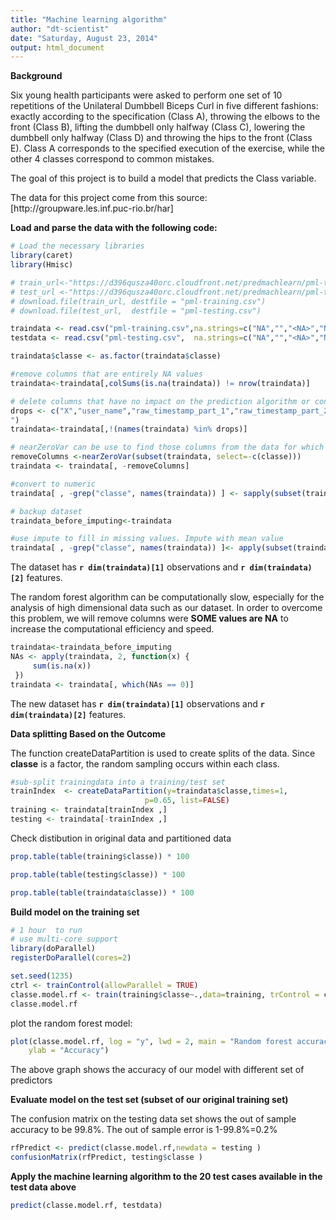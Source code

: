 ```yaml
---
title: "Machine learning algorithm"
author: "dt-scientist"
date: "Saturday, August 23, 2014"
output: html_document
---
```

**Background**

Six young health participants were asked to perform one set of 10 repetitions of the Unilateral Dumbbell Biceps Curl in five different fashions: exactly according to the specification (Class A), throwing the elbows to the front (Class B), lifting the dumbbell only halfway (Class C), lowering the dumbbell only halfway (Class D) and throwing the hips to the front (Class E). Class A corresponds to the specified execution of the exercise, while the other 4 classes correspond to common mistakes. 

The goal of this project is to build a model that predicts the Class variable.

The data for this project come from this source: [http://groupware.les.inf.puc-rio.br/har]

**Load and parse the data with the following code:** 

```r
# Load the necessary libraries
library(caret)
library(Hmisc)
```

```r
# train_url<-"https://d396qusza40orc.cloudfront.net/predmachlearn/pml-training.csv"
# test_url <-"https://d396qusza40orc.cloudfront.net/predmachlearn/pml-testing.csv"
# download.file(train_url, destfile = "pml-training.csv")
# download.file(test_url,  destfile = "pml-testing.csv")

traindata <- read.csv("pml-training.csv",na.strings=c("NA","","<NA>","NULL"),stringsAsFactors = FALSE,header=TRUE)
testdata <- read.csv("pml-testing.csv",  na.strings=c("NA","","<NA>","NULL"),stringsAsFactors = FALSE,header=TRUE)

traindata$classe <- as.factor(traindata$classe)  

#remove columns that are entirely NA values
traindata<-traindata[,colSums(is.na(traindata)) != nrow(traindata)]

# delete columns that have no impact on the prediction algorithm or contain no data. column X stores the row number.
drops <- c("X","user_name","raw_timestamp_part_1","raw_timestamp_part_2","cvtd_timestamp","skewness_yaw_belt","kurtosis_yaw_forearm","skewness_yaw_forearm
")
traindata<-traindata[,!(names(traindata) %in% drops)]

# nearZeroVar can be use to find those columns from the data for which variance is near to zero(or zero). So we can reduce the dimension of the data by removing those columns for which varaince is zero, because zero variance columns have unique values. So those column doesn't impact the output at all.
removeColumns <-nearZeroVar(subset(traindata, select=-c(classe))) 
traindata <- traindata[, -removeColumns]

#convert to numeric
traindata[ , -grep("classe", names(traindata)) ] <- sapply(subset(traindata, select=-c(classe)), as.numeric)

# backup dataset
traindata_before_imputing<-traindata

#use impute to fill in missing values. Impute with mean value
traindata[ , -grep("classe", names(traindata)) ]<- apply(subset(traindata, select=-c(classe)), 2, function(x) {impute(x,mean)})
```

The dataset has **`r dim(traindata)[1]`** observations and **`r dim(traindata)[2]`** features.

The random forest algorithm can be computationally slow, especially for the analysis of high dimensional data such as our dataset. In order to overcome this problem, we will remove columns were **SOME values are NA** to increase the computational efficiency and speed. 

``` r
traindata<-traindata_before_imputing
NAs <- apply(traindata, 2, function(x) {
     sum(is.na(x))
 })
traindata <- traindata[, which(NAs == 0)]
```

The new dataset has **`r dim(traindata)[1]`** observations and 
**`r dim(traindata)[2]`** features.

**Data splitting Based on the Outcome**

The function createDataPartition is used to create splits of the data. Since **classe** is a factor, the random sampling occurs within each class.
``` r
#sub-split trainingdata into a training/test set
trainIndex  <- createDataPartition(y=traindata$classe,times=1,
                              p=0.65, list=FALSE)
training <- traindata[trainIndex ,]
testing <- traindata[-trainIndex ,]
```

Check distibution in original data and partitioned data
```r
prop.table(table(training$classe)) * 100
```

```r
prop.table(table(testing$classe)) * 100
```

```r
prop.table(table(traindata$classe)) * 100
```

**Build model on the training set**

```r

# 1 hour  to run
# use multi-core support
library(doParallel)
registerDoParallel(cores=2)

set.seed(1235)
ctrl <- trainControl(allowParallel = TRUE)
classe.model.rf <- train(training$classe~.,data=training, trControl = ctrl, method="rf")
classe.model.rf
```

plot the random forest model:
```r
plot(classe.model.rf, log = "y", lwd = 2, main = "Random forest accuracy", xlab = "Predictors", 
    ylab = "Accuracy")
```
The above graph shows the accuracy of our model with different set of predictors

**Evaluate model on the test set (subset of our original training set)**

The confusion matrix on the testing data set shows the out of sample accuracy to be 99.8%.
The out of sample error is 1-99.8%=0.2%
```r
rfPredict <- predict(classe.model.rf,newdata = testing )
confusionMatrix(rfPredict, testing$classe )
```

**Apply the machine learning algorithm to the 20 test cases available in the test data above**

```r
predict(classe.model.rf, testdata)
```


